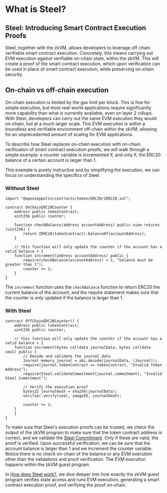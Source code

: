 # What is Steel?

## Steel: Introducing Smart Contract Execution Proofs

Steel, together with the zkVM, allows developers to leverage off-chain verifiable smart contract execution. Concretely, this means carrying out EVM execution against verifiable on-chain state, within the zkVM. This will create a proof of the smart contract execution, which upon verification can be used in place of smart contract execution, while preserving on-chain security.

## On-chain vs off-chain execution

On-chain execution is limited by the gas limit per block. This is fine for simple execution, but most real-world applications require significantly more capability than what is currently available, even on layer 2 rollups. With Steel, developers can carry out the same EVM execution they would on-chain, but at a much larger scale. This EVM execution is within a boundless and verifiable environment off-chain within the zkVM, allowing for an unprecedented amount of scaling for EVM applications.

To describe how Steel replaces on-chain execution with on-chain verification of smart contract execution proofs, we will walk through a simple example: a counter variable is incremented if, and only if, the ERC20 balance of a certain account is larger than 1.

This example is purely instructive and by simplifying the execution, we can focus on understanding the specifics of Steel.

### Without Steel

```solidity
import "@openzeppelin/contracts/token/ERC20/IERC20.sol";

contract OnChainERC20Counter {
    address public tokenContract;
    uint256 public counter;
    
    function checkBalance(address accountAddress) public view returns (uint256) {
        return IERC20(tokenContract).balanceOf(accountAddress);
    }

    // this function will only update the counter if the account has a valid balance > 1
    function increment(address accountAddress) public {
        require(checkBalance(accountAddress) > 1, "balance must be greater than 1");
        counter += 1;
    }
}
```

The `increment` function uses the `checkBalance` function to return ERC20 the current balance of the account, and the require statement makes sure that the counter is only updated if the balance is larger than 1.

### With Steel

```solidity
contract OffChainERC20Counter() {
    address public tokenContract;
    uint256 public counter;

    // this function will only update the counter if the account has a valid balance > 1
    function increment(bytes calldata journalData, bytes calldata seal) public {
        // Decode and validate the journal data
        Journal memory journal = abi.decode(journalData, (Journal));
        require(journal.tokenContract == tokenContract, "Invalid Token Address");
        require(Steel.validateCommitment(journal.commitment), "Invalid Steel Commitment");

        // Verify the execution proof
        bytes32 journalHash = sha256(journalData);
        verifier.verify(seal, imageID, journalHash);

        counter += 1;
    }
    }
}
```

To make sure that Steel's execution proofs can be trusted, we check the output of the zkVM program to make sure that the token contract address is correct, and we validate the [Steel Commitment]. Only if these are valid, the proof is verified. Upon successful verification, we can be sure that the account balance is larger than 1 and we increment the counter variable. Notice there is no check on-chain of the balance or any EVM execution other than the validations and proof verification. The EVM execution happens within the zkVM guest program.

In [How does Steel work?], we dive deeper into how exactly the zkVM guest program verifies state access and runs EVM execution, generating a smart contract execution proof, and verifying the proof on-chain.

[Steel Commitment]: ./steel-commitments.md
[How does Steel work?]: ./how-does-steel-work.md
[Steel README]: ../README.md
[How Does Steel Work]: ./how-does-steel-work.md
